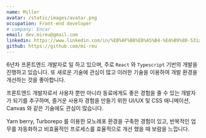 ```yaml
---
name: Miller
avatar: /static/images/avatar.png
occupation: Front-end developer
# company: Encar
email: dev.mireu@gmail.com
linkedin: https://www.linkedin.com/in/%EB%AF%B8%EB%A5%B4-%EA%B9%80-531a9325b
github: https://github.com/mi-reu
---
```


6년차 프론트엔드 개발자로 일 하고 있으며, 주로 `React` 와 `Typescript` 기반의 개발을 진행하고 있습니다.
또 새로운 기술에 관심이 많고 이러한 기술을 이용하여 개발 환경을 개선하는 것을 좋아합니다.

프론트엔드 개발자로서 사용자 뿐만 아니라 동료에게도 좋은 경험을 줄 수 있는 개발자가 되기를 추구하며,
즐거운 사용자 경험을 만들기 위한 UI/UX 및 CSS 애니메이션, Canvas 와 같은 기술에도 관심이 많습니다.

Yarn berry, Turborepo 를 이용한 모노레포 환경을 구축한 경험이 있고,
반복적인 업무를 자동화하고 비효율적인 프로세스를 효율적으로 개선 했을 때 보람을 느낍니다.
